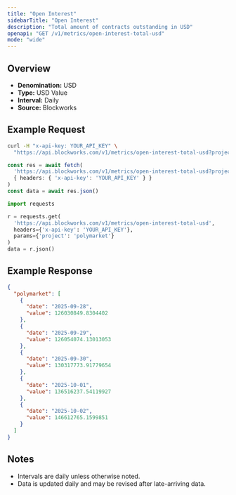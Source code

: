 ```yaml
---
title: "Open Interest"
sidebarTitle: "Open Interest"
description: "Total amount of contracts outstanding in USD"
openapi: "GET /v1/metrics/open-interest-total-usd"
mode: "wide"
---
```


## Overview

- **Denomination:** USD
- **Type:** USD Value
- **Interval:** Daily
- **Source:** Blockworks

## Example Request

<CodeGroup>

```bash cURL
curl -H "x-api-key: YOUR_API_KEY" \
  "https://api.blockworks.com/v1/metrics/open-interest-total-usd?project=polymarket"
```

```typescript TypeScript
const res = await fetch(
  'https://api.blockworks.com/v1/metrics/open-interest-total-usd?project=polymarket',
  { headers: { 'x-api-key': 'YOUR_API_KEY' } }
)
const data = await res.json()
```

```python Python
import requests

r = requests.get(
  'https://api.blockworks.com/v1/metrics/open-interest-total-usd',
  headers={'x-api-key': 'YOUR_API_KEY'},
  params={'project': 'polymarket'}
)
data = r.json()
```

</CodeGroup>

## Example Response

```json
{
  "polymarket": [
    {
      "date": "2025-09-28",
      "value": 126030849.8304402
    },
    {
      "date": "2025-09-29",
      "value": 126054074.13013053
    },
    {
      "date": "2025-09-30",
      "value": 130317773.91779654
    },
    {
      "date": "2025-10-01",
      "value": 136516237.54119927
    },
    {
      "date": "2025-10-02",
      "value": 146612765.1599851
    }
  ]
}
```

## Notes
- Intervals are daily unless otherwise noted.
- Data is updated daily and may be revised after late-arriving data.